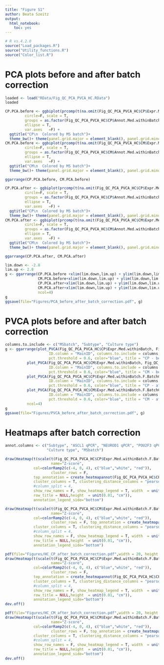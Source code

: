 ```yaml
---
title: "Figure S1"
author: Beata Szeitz
output:
  html_notebook:
    toc: yes
---
```


```r
# R vs.4.2.0
source("Load_packages.R")
source("Utility_functions.R")
source("Color_list.R")
```
 

# PCA plots before and after batch correction


```r
loaded <- load("RData/Fig_QC_PCA_PVCA_HC.RData")
loaded
```

```r

CP.PCA.before <- ggbiplot(prcomp(t(na.omit(Fig_QC_PCA_PVCA_HC$CP$Expr.Med.withinBatch))),
         circle=F, scale = T, 
         groups = as.factor(Fig_QC_PCA_PVCA_HC$CP$Annot.Med.withinBatch[,"MSbatch"]),
         ellipse = T,
         var.axes	=F) + 
  ggtitle("CP\n  Colored by MS batch")+
  theme_bw()+ theme(panel.grid.major = element_blank(), panel.grid.minor = element_blank())
CM.PCA.before <- ggbiplot(prcomp(t(na.omit(Fig_QC_PCA_PVCA_HC$CM$Expr.Med.withinBatch))),
         circle=F, scale = T, 
         groups = as.factor(Fig_QC_PCA_PVCA_HC$CM$Annot.Med.withinBatch[,"MSbatch"]),
         ellipse = T,
         var.axes	=F) + 
  ggtitle("CM\n  Colored by MS batch")+
  theme_bw()+ theme(panel.grid.major = element_blank(), panel.grid.minor = element_blank())

ggarrange(CP.PCA.before, CM.PCA.before)

```



```r

CP.PCA.after <- ggbiplot(prcomp(t(na.omit(Fig_QC_PCA_PVCA_HC$CP$Expr.Med.withinBatch.F.BatchCorr))),
         circle=F, scale = T, 
         groups = as.factor(Fig_QC_PCA_PVCA_HC$CP$Annot.Med.withinBatch[,"MSbatch"]),
         ellipse = T,
         var.axes	=F) + 
  ggtitle("CP\n  Colored by MS batch")+
  theme_bw()+ theme(panel.grid.major = element_blank(), panel.grid.minor = element_blank())
CM.PCA.after <- ggbiplot(prcomp(t(na.omit(Fig_QC_PCA_PVCA_HC$CM$Expr.Med.withinBatch.F.BatchCorr))),
         circle=F, scale = T, 
         groups = as.factor(Fig_QC_PCA_PVCA_HC$CM$Annot.Med.withinBatch[,"MSbatch"]),
         ellipse = T,
         var.axes	=F) + 
  ggtitle("CM\n  Colored by MS batch")+
  theme_bw()+ theme(panel.grid.major = element_blank(), panel.grid.minor = element_blank())

ggarrange(CP.PCA.after, CM.PCA.after)

```





```r
lim.down <- -2.8
lim.up <- 2.8
g <- ggarrange(CP.PCA.before +xlim(lim.down,lim.up) + ylim(lim.down,lim.up) + xlab("PC1 (16.2% explained var.)") + ylab("PC2 (14.1% explained var.)"), 
               CM.PCA.before+xlim(lim.down,lim.up) + ylim(lim.down,lim.up)+ xlab("PC1 (18.4% explained var.)") + ylab("PC2 (13.8% explained var.)"),
               CP.PCA.after+xlim(lim.down,lim.up) + ylim(lim.down,lim.up)+ xlab("PC1 (16.8% explained var.)") + ylab("PC2 (14.8% explained var.)"),
               CM.PCA.after+xlim(lim.down,lim.up) + ylim(lim.down,lim.up)+ xlab("PC1 (18.7% explained var.)") + ylab("PC2 (14.4% explained var.)"), 
               ncol=4)
g
ggsave(file="Figures/PCA_before_after_batch_correction.pdf", g)
```

# PVCA plots before and after batch correction


```r
columns.to.include <- c("MSbatch", "Subtype", "Culture type")
g <- ggarrange(plot_PVCA(Fig_QC_PCA_PVCA_HC$CP$Expr.Med.withinBatch, Fig_QC_PCA_PVCA_HC$CP$Annot.Med.withinBatch, 
                    ID.column = "MainID", columns.to.include = columns.to.include, 
                    pct.threshold = 0.6, color="blue", title = "CP - before batch correction", figure = T),
          plot_PVCA(Fig_QC_PCA_PVCA_HC$CM$Expr.Med.withinBatch, Fig_QC_PCA_PVCA_HC$CM$Annot.Med.withinBatch, 
                    ID.column = "MainID", columns.to.include = columns.to.include, 
                    pct.threshold = 0.6, color="blue", title = "CM - before batch correction", figure = T),
          plot_PVCA(Fig_QC_PCA_PVCA_HC$CP$Expr.Med.withinBatch.F.BatchCorr, Fig_QC_PCA_PVCA_HC$CP$Annot.Med.withinBatch, 
                    ID.column = "MainID", columns.to.include = columns.to.include, 
                    pct.threshold = 0.6, color="blue", title = "CP - after batch correction", figure = T),
          plot_PVCA(Fig_QC_PCA_PVCA_HC$CM$Expr.Med.withinBatch.F.BatchCorr, Fig_QC_PCA_PVCA_HC$CM$Annot.Med.withinBatch, 
                    ID.column = "MainID", columns.to.include = columns.to.include, 
                    pct.threshold = 0.6, color="blue", title = "CM - after batch correction", figure = T),
          ncol=4)
g
ggsave(file="Figures/PVCA_before_after_batch_correction.pdf", g)
```


# Heatmaps after batch correction


```r
annot.columns <- c("Subtype", "ASCL1 qPCR", "NEUROD1 qPCR", "POU2F3 qPCR", "YAP1 qPCR", "Cell line origin",
                   "Culture type", "MSbatch")

draw(Heatmap(t(scale(t(Fig_QC_PCA_PVCA_HC$CP$Expr.Med.withinBatch.F.BatchCorr))), 
                     name="Z-score",
             col=colorRamp2(c(-4, 0, 4), c("blue","white", "red")),
                     cluster_rows = F, 
             top_annotation = create_heatmapannot(Fig_QC_PCA_PVCA_HC$CP$Annot.Med.withinBatch, annot.columns, colorlist), 
             cluster_columns = T, clustering_distance_columns = "pearson",
             #column_split = 4, 
             show_row_names = F, show_heatmap_legend = T, width  = unit(40, "cm"),
             row_title = NULL,height  = unit(0.01, "cm")),
             annotation_legend_side="bottom")

draw(Heatmap(t(scale(t(Fig_QC_PCA_PVCA_HC$CM$Expr.Med.withinBatch.F.BatchCorr))), 
                     name="Z-score",
             col=colorRamp2(c(-4, 0, 4), c("blue","white", "red")),
                     cluster_rows = F, top_annotation = create_heatmapannot(Fig_QC_PCA_PVCA_HC$CM$Annot.Med.withinBatch, annot.columns, colorlist), 
             cluster_columns = T, clustering_distance_columns = "pearson",
             #column_split = 4, 
             show_row_names = F, show_heatmap_legend = T, width  = unit(40, "cm"),
             row_title = NULL,height  = unit(0.01, "cm")),
             annotation_legend_side="bottom")

```


```r

pdf(file="Figures/HC_CP_after_batch_correction.pdf",width = 20, height = 8)
draw(Heatmap(t(scale(t(Fig_QC_PCA_PVCA_HC$CP$Expr.Med.withinBatch.F.BatchCorr))), 
                     name="Z-score",
             col=colorRamp2(c(-4, 0, 4), c("blue","white", "red")),
                     cluster_rows = F, 
             top_annotation = create_heatmapannot(Fig_QC_PCA_PVCA_HC$CP$Annot.Med.withinBatch, annot.columns, colorlist), 
             cluster_columns = T, clustering_distance_columns = "pearson",
             #column_split = 4, 
             show_row_names = F, show_heatmap_legend = T, width  = unit(40, "cm"),
             row_title = NULL,height  = unit(0.01, "cm")),
             annotation_legend_side="bottom")
dev.off()

pdf(file="Figures/HC_CM_after_batch_correction.pdf",width = 20, height = 8)
draw(Heatmap(t(scale(t(Fig_QC_PCA_PVCA_HC$CM$Expr.Med.withinBatch.F.BatchCorr))), 
                     name="Z-score",
             col=colorRamp2(c(-4, 0, 4), c("blue","white", "red")),
                     cluster_rows = F, top_annotation = create_heatmapannot(Fig_QC_PCA_PVCA_HC$CM$Annot.Med.withinBatch, annot.columns, colorlist), 
             cluster_columns = T, clustering_distance_columns = "pearson",
             #column_split = 4, 
             show_row_names = F, show_heatmap_legend = T, width  = unit(40, "cm"),
             row_title = NULL,height  = unit(0.01, "cm")),
             annotation_legend_side="bottom")
dev.off()


```










